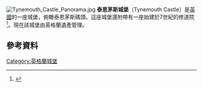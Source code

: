 {{Multiple issues|
{{Missing information|1=歷史|time=2020-07-29T04:58:02+00:00}}
{{Refimprove|time=2020-07-29T04:58:02+00:00}}
}}
{{coord|55.0175|-1.4189|type:landmark_region:GB-NTY|display=inline,title}}
[[File:Tynemouth_Castle_Panorama.jpg|thumb]]
'''泰恩茅斯城堡'''（Tynemouth Castle）是[[英國|英國]]的一座城堡，俯瞰泰恩茅斯碼頭。這座城堡還附帶有一座始建於7世紀的修道院<ref name="northtyneside1">{{cite web |url=http://www.northtyneside.gov.uk/browse-display.shtml?p_ID=532487&p_subjectCategory=1432 |title=Priors, Kings and Soldiers |website=northtyneside.gov.uk |publisher=[[North_Tyneside_Council|North Tyneside Council]] |date=1999-07-01 |access-date=2017-01-08 |archive-date=2016-01-06 |archive-url=https://web.archive.org/web/20160106040544/http://www.northtyneside.gov.uk/browse-display.shtml?p_ID=532487&p_subjectCategory=1432 |dead-url=no }}</ref>。現在該城堡由英格蘭遺產管理。
==參考資料==
{{Reflist}}
{{commons category}}
[[Category:英格蘭城堡|Category:英格蘭城堡]]